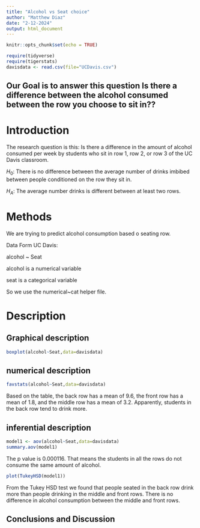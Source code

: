```yaml
---
title: "Alcohol vs Seat choice"
author: "Matthew Diaz"
date: "2-12-2024"
output: html_document
---
```


```r
knitr::opts_chunk$set(echo = TRUE)
```

```r
require(tidyverse)
require(tigerstats)
davisdata <- read.csv(file="UCDavis.csv")
```
## Our Goal is to answer this question Is there a difference between the alcohol consumed between the row you choose to sit in??

# Introduction

The research question is this: Is there a difference in the amount of alcohol consumed per week by students who sit in row 1, row 2, or row 3 of the UC Davis classroom.

$H_0$: There is no difference between the average number of drinks imbibed between people conditioned on the row they sit in.

$H_A$: The average number drinks is different between at least two rows. 

# Methods 

We are trying to predict alcohol consumption based o seating row. 

Data Form UC Davis:

alcohol ~ Seat

alcohol is a numerical variable

seat is a categorical variable

So we use the numerical~cat helper file.

# Description

## Graphical description

```r
boxplot(alcohol~Seat,data=davisdata)
```

## numerical description
```r
favstats(alcohol~Seat,data=davisdata)
```

Based on the table, the back row has a mean of 9.6, the front row has a mean of 1.8, and the middle row has a mean of 3.2. Apparently, students in the back row tend to drink more.

## inferential description

```r
model1 <- aov(alcohol~Seat,data=davisdata)
summary.aov(model1)
```
The p value is 0.000116. That means the students in all the rows do not consume the same amount of alcohol. 

```r
plot(TukeyHSD(model1))
```

From the Tukey HSD test we found that people seated in the back row drink more than people drinking in the middle and front rows. There is no difference in alcohol consumption between the middle and front rows. 

## Conclusions and Discussion


